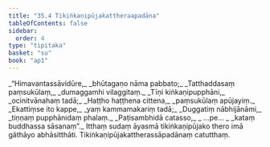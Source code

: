 ```yaml
---
title: "35.4 Tikiṅkaṇipūjakattheraapadāna"
tableOfContents: false
sidebar:
  order: 4
type: "tipitaka"
basket: "su"
book: "ap1"
---
```



<DynamicBreadcrumb />

<Division number="27" book="ap1" bookNo="20" page="320">

<Paragraph number="3913" type="verses" book="ap1">
_“Himavantassāvidūre,_  
_bhūtagaṇo nāma pabbato;_  
_Tatthaddasaṃ paṃsukūlaṃ,_  
_dumaggamhi vilaggitaṃ._  

</Paragraph>

</Division>
<Division number="28" book="ap1" bookNo="20" page="320">

<Paragraph number="3914" type="verses" book="ap1">
_Tīṇi kiṅkaṇipupphāni,_  
_ocinitvānahaṃ tadā;_  
_Haṭṭho haṭṭhena cittena,_  
_paṃsukūlaṃ apūjayiṃ._  

</Paragraph>

</Division>
<Division number="29" book="ap1" bookNo="20" page="320">

<Paragraph number="3915" type="verses" book="ap1">
_Ekattiṃse ito kappe,_  
_yaṃ kammamakariṃ tadā;_  
_Duggatiṃ nābhijānāmi,_  
_tiṇṇaṃ pupphānidaṃ phalaṃ._  

</Paragraph>

</Division>
<Division number="30" book="ap1" bookNo="20" page="320">

<Paragraph number="3916" type="verses" book="ap1">
_Paṭisambhidā catasso,_  
_ …pe… _  
_kataṃ buddhassa sāsanaṃ”._  

</Paragraph>

<Paragraph number="3917" book="ap1">
Itthaṃ sudaṃ āyasmā tikiṅkaṇipūjako thero imā gāthāyo abhāsitthāti.

</Paragraph>
</Division>

<Paragraph number="3918" type="center" book="ap1">
Tikiṅkaṇipūjakattherassāpadānaṃ catutthaṃ.
</Paragraph>